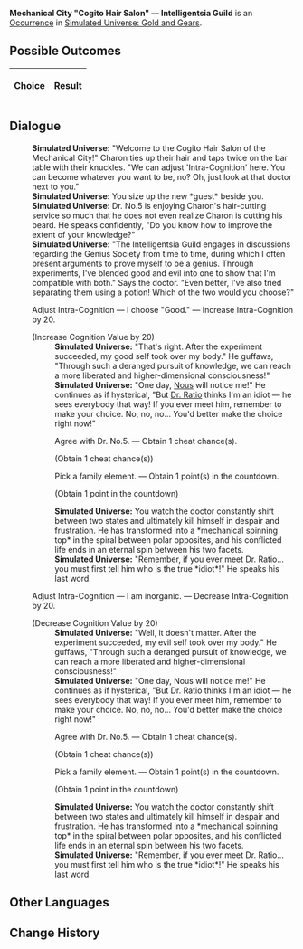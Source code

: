 {{Simulated Universe Event Infobox
|title         = Mechanical City "Cogito Hair Salon" &mdash; Intelligentsia Guild
|image         = Random Event 8.png
|type          =
|domains_su    = 
|domains_ext   = 
|domains_swarm = 
|domains_gng   = Abnormal
|requirements  =
|prev          = 
|next          = 
|indexRewards  =
|characters    = Dr. Ratio;Nous
}}
'''Mechanical City "Cogito Hair Salon" &mdash; Intelligentsia Guild''' is an [[Simulated Universe/Occurrence|Occurrence]] in [[Simulated Universe: Gold and Gears]].

==Possible Outcomes==
{| class="article-table"
!Choice
!Result

|}

<!--
==Gameplay Notes==

-->
==Dialogue==
{{Dialogue Start}}
:'''Simulated Universe:''' "Welcome to the Cogito Hair Salon of the Mechanical City!" Charon ties up their hair and taps twice on the bar table with their knuckles. "We can adjust 'Intra-Cognition' here. You can become whatever you want to be, no? Oh, just look at that doctor next to you."
:'''Simulated Universe:''' You size up the new *guest* beside you.
:'''Simulated Universe:''' Dr. No.5 is enjoying Charon's hair-cutting service so much that he does not even realize Charon is cutting his beard. He speaks confidently, "Do you know how to improve the extent of your knowledge?"
:'''Simulated Universe:''' "The Intelligentsia Guild engages in discussions regarding the Genius Society from time to time, during which I often present arguments to prove myself to be a genius. Through experiments, I've blended good and evil into one to show that I'm compatible with both." Says the doctor. "Even better, I've also tried separating them using a potion! Which of the two would you choose?"
:{{DIcon|Star}} Adjust Intra-Cognition &mdash; I choose "Good." &mdash; Increase Intra-Cognition by 20.
:;(Increase Cognition Value by 20)
::'''Simulated Universe:''' "That's right. After the experiment succeeded, my good self took over my body." He guffaws, "Through such a deranged pursuit of knowledge, we can reach a more liberated and higher-dimensional consciousness!"
::'''Simulated Universe:''' "One day, [[Nous]] will notice me!" He continues as if hysterical, "But [[Dr. Ratio]] thinks I'm an idiot &mdash; he sees everybody that way! If you ever meet him, remember to make your choice. No, no, no... You'd better make the choice right now!"
::{{DIcon|Star}} Agree with Dr. No.5. &mdash; Obtain 1 cheat chance(s).
::;(Obtain 1 cheat chance(s))
::{{DIcon|Star}} Pick a family element. &mdash; Obtain 1 point(s) in the countdown.
::;(Obtain 1 point in the countdown)
::'''Simulated Universe:''' You watch the doctor constantly shift between two states and ultimately kill himself in despair and frustration. He has transformed into a *mechanical spinning top* in the spiral between polar opposites, and his conflicted life ends in an eternal spin between his two facets.
::'''Simulated Universe:''' "Remember, if you ever meet Dr. Ratio... you must first tell him who is the true *idiot*!" He speaks his last word.
:{{DIcon|Star}} Adjust Intra-Cognition &mdash; I am inorganic. &mdash; Decrease Intra-Cognition by 20.
:;(Decrease Cognition Value by 20)
::'''Simulated Universe:''' "Well, it doesn't matter. After the experiment succeeded, my evil self took over my body." He guffaws, "Through such a deranged pursuit of knowledge, we can reach a more liberated and higher-dimensional consciousness!"
::'''Simulated Universe:''' "One day, Nous will notice me!" He continues as if hysterical, "But Dr. Ratio thinks I'm an idiot &mdash; he sees everybody that way! If you ever meet him, remember to make your choice. No, no, no... You'd better make the choice right now!"
::{{DIcon|Star}} Agree with Dr. No.5. &mdash; Obtain 1 cheat chance(s).
::;(Obtain 1 cheat chance(s))
::{{DIcon|Star}} Pick a family element. &mdash; Obtain 1 point(s) in the countdown.
::;(Obtain 1 point in the countdown)
::'''Simulated Universe:''' You watch the doctor constantly shift between two states and ultimately kill himself in despair and frustration. He has transformed into a *mechanical spinning top* in the spiral between polar opposites, and his conflicted life ends in an eternal spin between his two facets.
::'''Simulated Universe:''' "Remember, if you ever meet Dr. Ratio... you must first tell him who is the true *idiot*!" He speaks his last word.
{{Dialogue End}}

==Other Languages==
{{Other Languages
|en    = Mechanical City "Cogito Hair Salon" &mdash; Intelligentsia Guild
|zhs   = 机械城「认知理发馆」- 博识学会
|zht   = 機械城「認知理髮館」- 博識學會
|ja    = 機械城「認識理容所」-博識学会
|ko    = 기계 도시 「인지 미용실」 - 지식학회
|es    = Peluquería cognitiva de Ciudad Mecánica - Sociedad del Conocimiento
|fr    = Mechacité « Salon de coiffure Cogito » &mdash; Guilde de l'intelligentsia
|ru    = Салон «Сознание» Машинограда - Гильдия эрудитов
|th    = เมืองจักรกล "ร้านทำผม Cogito" - สถาบันแห่งปัญญา
|vi    = Thành Phố Máy Móc "Salon Tóc Nhận Thức" - Hội Trí Thức
|de    = Mechanische Stadt: „Frisörsalon Cogito“ &mdash; Intelligenzia-Gilde
|id    = Kota Mekanik : "Cogito Hair Salon" - Intelligentsia Guild
|pt    = Cidade Mecânica "Salão de Cabeleireiro Cogito" - Guilda de Intelectuais
}}

==Change History==
{{Change History|1.0}}

